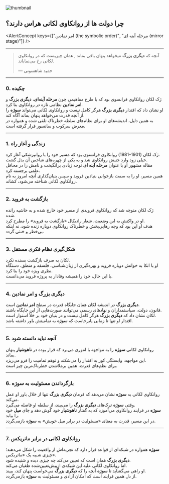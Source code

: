 
<section className="container flex max-w-screen-lg flex-col items-center mx-auto">

<Image
  src={thumbnail}
  alt="thumbnail"
  className="mt-4 w-full rounded-2xl border object-cover"
/>

<div className="prose dark:prose-invert max-w-full mx-auto w-full text-justify mt-6">

## چرا دولت ها از روانکاوی لکانی هراس دارند؟

<AlertConcept
  keys={["امر نمادین (the symbolic order)", "مرحله آینه ای (mirror stage)"]}
/>

---

> آنچه که **دیگری بزرگ** میخواهد پنهان باقی بماند , همان چیزیست که در روانکاوی لکانی رخ می‌نمایاند.
>
> — حمید شاهسونی

---

### 0. چکیده

ژک لکان روانکاوی فرانسوی بود که با طرح مفاهیمی چون **مرحله آینه‌ای**، **دیگری بزرگ** و **امر نمادین** نظامی تازه در روانکاوی بنا کرد.  
او نشان داد که اقتدار **دیگری بزرگ** هرگز کامل نیست و روانکاوی لکانی می‌تواند **سوژه** را از آنچه قدرت می‌خواهد پنهان بماند آگاه کند.   
به همین دلیل، اندیشه‌های او برای نظام‌های سلطه خطرناک تلقی شده و همواره در معرض سرکوب و سانسور قرار گرفته است.

---

### 1. زندگی و آغاز راه

ژک لکان (1901–1981) روانکاوی فرانسوی بود که مسیر خود را با روانپزشکی آغاز کرد.  
خیلی زود وارد جنبش روانکاوی شد و به یکی از چهره‌های شاخص آن بدل گشت.  
مقاله مشهور او با عنوان **مرحله آینه ای** توجه زیادی برانگیخت و نامش را در محافل علمی برجسته کرد.  
همین مسیر، او را به سمت بازخوانی بنیادین فروید و سپس بنیان‌گذاری آنچه امروز به نام روانکاوی لکانی شناخته می‌شود، کشاند.

---

### 2. بازگشت به فروید

ژک لکان متوجه شد که روانکاوی فرویدی از مسیر خود خارج شده و به حاشیه رانده شده.  
او در واکنش به این وضعیت، شعار رادیکال «بازگشت به فروید» را مطرح کرد.  
هدف او این بود که وجه رهایی‌بخش و خطرناک روانکاوی دوباره زنده شود، نه اینکه بی‌خطر و خنثی گردد.

---

### 3. شکل‌گیری نظام فکری مستقل

لکان به صرف بازگشت بسنده نکرد.  
او با اتکا به خوانش دوباره فروید و بهره‌گیری از زبان‌شناسی، فلسفه و منطق، دستگاه نظری ویژه خود را بنا کرد.  
با این حال، خود را همیشه وفادار به پروژه فروید می‌دانست.

---

### 4. دیگری بزرگ و امر نمادین

**دیگری بزرگ** در اندیشه لکان همان جایگاه قدرت در سطح **امر نمادین** است.  
قانون، دولت، سیاستمداران و نهادهای رسمی می‌توانند صورت‌هایی از این جایگاه باشند.  
لکان نشان داد که **دیگری بزرگ** هرگز کامل نیست و در بنیان خود بر خلأ استوار است.  
اقتدار او تنها تا زمانی پابرجاست که **سوژه** به تمامیتش باور داشته باشد.

---

### 5. آنچه نباید دانسته شود

روانکاوی لکانی **سوژه** را به مواجهه با اموری می‌برد که قرار بوده در **ناهوشیار** پنهان بماند.  
این مواجهه، وابستگی کور به اقتدار را می‌شکند و توهم تمامیت را فرو می‌ریزد.  
برای نظم‌های قدرت، همین برملاشدن خطرناک‌ترین چیز است.

---

### 6. بازگرداندن مسئولیت به سوژه

روانکاوی لکانی به **سوژه** نشان می‌دهد که فرمان **دیگری بزرگ** تنها از خلال باور او عمل می‌کند.  
وقتی **سوژه** ترک‌های **دیگری بزرگ** را می‌بیند، از سلطه او فاصله می‌گیرد.  
**سوژه** در فرایند روانکاوی می‌آموزد که به گفتار **ناهوشیار** خود گوش دهد و جای **میل** خود را بیابد.  
در این مسیر، قدرت به معنای «مسئولیت در برابر میل خویش» به **سوژه** بازمی‌گردد.

---

### 7. روانکاوی لکانی در برابر ماتریکس

**سوژه** همواره در شبکه‌ای از قواعد قرار دارد که تجربه‌اش از واقعیت را شکل می‌دهند؛ چیزی شبیه یک «ماتریکس».  
**دیگری بزرگ** همان است که تعیین می‌کند چه چیزی دیده و شنیده شود.  
اما روانکاوی لکانی علیه این شبکه‌ی ازپیش‌تعیین‌شده طغیان می‌کند.  
او راهی می‌گشاید تا **سوژه** آنچه را که **دیگری بزرگ** می‌خواست پنهان کند، ببیند.  
از دل همین فرایند است که امکان آزادی و مسئولیت به **سوژه** بازمی‌گردد.

</div>
</section>
